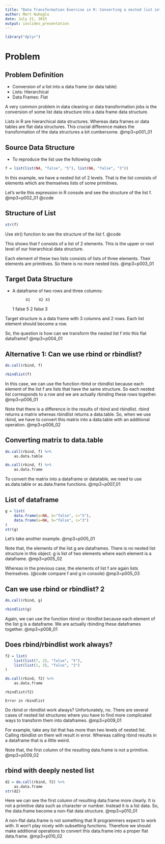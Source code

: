 ```yaml
---
title: "Data Transformation Exercise in R: Converting a nested list into dataframe"
author: Mert Nuhoglu
date: July 21, 2015
output: ioslides_presentation
---
```


```r
library("dplyr")
```

# Problem

## Problem Definition

- Conversion of a list into a data frame (or data table)
- Lists: Hierarchical 
- Data Frames: Flat

<div class="notes">
A very common problem in data cleaning or data transformation jobs is the conversion of some list data structure into a data frame data structure. 

Lists in R are hierarchical data structures. Whereas data frames or data tables are flat data structures. This crucial difference makes the transformation of the data structures a bit cumbersome. @mp3=p001_01
</div>

## Source Data Structure

- To reproduce the list use the following code

```r
f = list(list(NA, "false", "5"), list(NA, "false", "3"))
```

<div class="notes">
In this example, we have a nested list of 2 levels. That is the list consists of elements which are themselves lists of some primitives.

Let's write this expression in R console and see the structure of the list f. @mp3=p002_01 @code
</div>

## Structure of List

```r
str(f)
```

<div class="notes">
Use str() function to see the structure of the list f. @code

This shows that f consists of a list of 2 elements. This is the upper or root level of our hierarchical data structure. 

Each element of these two lists consists of lists of three elements. Their elements are primitives. So there is no more nested lists. @mp3=p003_01
</div>

## Target Data Structure

- A dataframe of two rows and three columns:

			X1    X2 X3
	1 <NA> false  5
	2 <NA> false  3

<div class="notes">
Target structure is a data frame with 3 columns and 2 rows. Each list element should become a row.

So, the question is how can we transform the nested list f into this flat dataframe? @mp3=p004_01
</div>

## Alternative 1: Can we use rbind or rbindlist? 

```r
do.call(rbind, f)
```

```r
rbindlist(f)
```

<div class="notes">
In this case, we can use the function rbind or rbindlist because each element of the list f are lists that have the same structure. So each nested list corresponds to a row and we are actually rbinding these rows together. @mp3=p006_01

Note that there is a difference in the results of rbind and rbindlist. rbind returns a matrix whereas rbindlist returns a data.table. So, when we use rbind, we have to convert this matrix into a data.table with an additional operation. @mp3=p006_02
</div>

## Converting matrix to data.table

```r
do.call(rbind, f) %>%
	as.data.table
```

```r
do.call(rbind, f) %>%
	as.data.frame
```

<div class="notes">
To convert the matrix into a dataframe or datatable, we need to use as.data.table or as.data.frame functions. @mp3=p007_01
</div>

## List of dataframe

```r
g = list(
	data.frame(a=NA, b="false", c="5"), 
	data.frame(a=NA, b="false", c="3")
)
str(g)
```

<div class="notes">
Let's take another example. @mp3=p005_01

Note that, the elements of the list g are dataframes. There is no nested list structure in this object. g is list of two elements where each element is a dataframe. @mp3=p005_02

Whereas in the previous case, the elements of list f are again lists themselves. (@code compare f and g in console) @mp3=p005_03

</div>

## Can we use rbind or rbindlist? 2

```r
do.call(rbind, g)
```

```r
rbindlist(g)
```

<div class="notes">
Again, we can use the function rbind or rbindlist because each element of the list g is a dataframe. We are actually rbinding these dataframes together. @mp3=p008_01
</div>

## Does rbind/rbindlist work always?

```r
f2 = list(
	list(list(7, 2), "false", "5"), 
	list(list(1, 3), "false", "3")
)
```

```r
do.call(rbind, f2) %>%
	as.data.frame
```

```
rbindlist(f2)
```

	Error in rbindlist

<div class="notes">
Do rbind or rbindlist work always? Unfortunately, no. There are several cases of nested list structures where you have to find more complicated ways to transform them into dataframes. @mp3=p009_01

For example, take any list that has more than two levels of nested list. Calling rbindlist on them will result in error. Whereas calling rbind results in a dataframe that is a little weird.

Note that, the first column of the resulting data.frame is not a primitive.  @mp3=p009_02
</div>

## rbind with deeply nested list

```r
d2 = do.call(rbind, f2) %>%
	as.data.frame
str(d2)
```

<div class="notes">
Here we can see the first column of resulting data.frame more clearly. It is not a primitive data such as character or number. Instead it is a list data. So, the data.frame become a non-flat data structure. @mp3=p010_01

A non-flat data.frame is not something that R programmers expect to work with. It won't play nicely with subsetting functions. Therefore we should make additional operations to convert this data.frame into a proper flat data.frame. @mp3=p010_02
</div>

